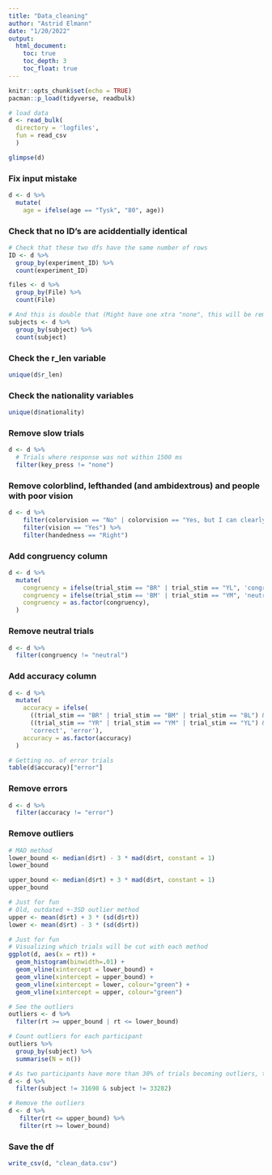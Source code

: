 ```yaml
---
title: "Data_cleaning"
author: "Astrid Elmann"
date: "1/20/2022"
output:
  html_document:
    toc: true
    toc_depth: 3
    toc_float: true
---
```


```r
knitr::opts_chunk$set(echo = TRUE)
pacman::p_load(tidyverse, readbulk)
```

```r
# load data
d <- read_bulk(
  directory = 'logfiles',
  fun = read_csv
  )
```

```r
glimpse(d)
```


### Fix input mistake
```r
d <- d %>% 
  mutate(
    age = ifelse(age == "Tysk", "80", age))
```


### Check that no ID's are aciddentially identical
```r
# Check that these two dfs have the same number of rows
ID <- d %>% 
  group_by(experiment_ID) %>% 
  count(experiment_ID)

files <- d %>% 
  group_by(File) %>% 
  count(File)

# And this is double that (Might have one xtra "none", this will be removed later)
subjects <- d %>% 
  group_by(subject) %>% 
  count(subject)
```

### Check the r_len variable
```r
unique(d$r_len)
```

### Check the nationality variables
```r
unique(d$nationality)
```

### Remove slow trials
```r
d <- d %>% 
  # Trials where response was not within 1500 ms
  filter(key_press != "none")
```

### Remove colorblind, lefthanded (and ambidextrous) and people with poor vision
```r
d <- d %>% 
    filter(colorvision == "No" | colorvision == "Yes, but I can clearly tell the difference between blue and yellow") %>% 
    filter(vision == "Yes") %>% 
    filter(handedness == "Right")
```

### Add congruency column
```r
d <- d %>% 
  mutate(
    congruency = ifelse(trial_stim == "BR" | trial_stim == "YL", 'congruent', 'incongruent'),
    congruency = ifelse(trial_stim == 'BM' | trial_stim == "YM", 'neutral', congruency),
    congruency = as.factor(congruency),
  )
```

### Remove neutral trials
```r
d <- d %>% 
  filter(congruency != "neutral")
```

### Add accuracy column
```r
d <- d %>% 
  mutate(
    accuracy = ifelse(
      ((trial_stim == "BR" | trial_stim == "BM" | trial_stim == "BL") & key_press == "p") |
      ((trial_stim == "YR" | trial_stim == "YM" | trial_stim == "YL") & key_press == "w"), 
      'correct', 'error'),
    accuracy = as.factor(accuracy)
  )

# Getting no. of error trials
table(d$accuracy)["error"]
```
### Remove errors
```r
d <- d %>% 
  filter(accuracy != "error")
```


### Remove outliers
```r
# MAD method
lower_bound <- median(d$rt) - 3 * mad(d$rt, constant = 1)
lower_bound

upper_bound <- median(d$rt) + 3 * mad(d$rt, constant = 1)
upper_bound

# Just for fun
# Old, outdated +-3SD outlier method
upper <- mean(d$rt) + 3 * (sd(d$rt))
lower <- mean(d$rt) - 3 * (sd(d$rt))

```

```r
# Just for fun
# Visualizing which trials will be cut with each method
ggplot(d, aes(x = rt)) +
  geom_histogram(binwidth=.01) +
  geom_vline(xintercept = lower_bound) +
  geom_vline(xintercept = upper_bound) +
  geom_vline(xintercept = lower, colour="green") +
  geom_vline(xintercept = upper, colour="green")
```

```r
# See the outliers
outliers <- d %>% 
  filter(rt >= upper_bound | rt <= lower_bound) 

# Count outliers for each participant
outliers %>% 
  group_by(subject) %>% 
  summarise(N = n())

# As two participants have more than 30% of trials becoming outliers, they will be removed.
d <- d %>% 
  filter(subject != 31698 & subject != 33282)

# Remove the outliers
d <- d %>% 
   filter(rt <= upper_bound) %>% 
   filter(rt >= lower_bound)
```


### Save the df
```r
write_csv(d, "clean_data.csv")
```

